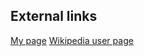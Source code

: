 ==External links==
[http://www.auer37.dsl.pipex.com My page]
[http://en.wikipedia.org/wiki/User:Bruce89 Wikipedia user page]